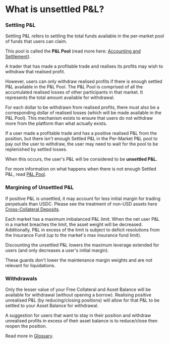 
# What is unsettled P&L?

### Settling P&L

Settling P&L refers to settling the total funds available in the per-market pool of funds that users can claim.  

This pool is called the **P&L Pool** (read more here: [Accounting and Settlement](/profit-loss/accounting-settlement)).  

A trader that has made a profitable trade and realises its profits may wish to withdraw that realised profit.

However, users can only withdraw realised profits if there is enough settled P&L available in the P&L Pool. The P&L Pool is comprised of all the accumulated realised losses of other participants in that market. It represents the total amount available for withdrawal.

For each dollar to be withdrawn from realised profits, there must also be a corresponding dollar of realised losses (which will be made available in the P&L Pool). This mechanism exists to ensure that users do not withdraw more from the platform than what actually exists.

If a user made a profitable trade and has a positive realised P&L from the position, but there isn't enough Settled P&L in the Per-Market P&L pool to pay out the user to withdraw, the user may need to wait for the pool to be replenished by settled losses.  

When this occurs, the user's P&L will be considered to be **unsettled P&L.**

For more information on what happens when there is not enough Settled P&L, read [P&L Pool](/profit-loss/profit-loss-pool).

### Margining of Unsettled P&L  

If positive P&L is unsettled, it may account for less initial margin for trading perpetuals than USDC. Please see the treatment of non-USD assets here [Cross-Collateral Deposits](/getting-started/cross-collateral-deposits).

Each market has a maximum imbalanced P&L limit. When the net user P&L in a market breaches the limit, the asset weight will be decreased. Additionally, P&L in excess of the limit is subject to deficit resolutions from the Insurance Fund (up to the market's max insurance fund limit). 

<Callout type="info" emoji="ℹ️">
Discounting the unsettled P&L lowers the maximum leverage extended for users (and only decreases a user's initial margin).  
</Callout>

These guards don't lower the maintenance margin weights and are not relevant for liquidations.

### Withdrawals

Only the lesser value of your Free Collateral and Asset Balance will be available for withdrawal (without opening a borrow). Realising positive unrealised P&L (by reducing/closing positions) will allow for that P&L to be settled to your Asset Balance for withdrawal.

<Callout type="info" emoji="ℹ️">
A suggestion for users that want to stay in their position and withdraw unrealised profits in excess of their asset balance is to reduce/close then reopen the position.  
</Callout>

Read more in [Glossary](/glossary).

